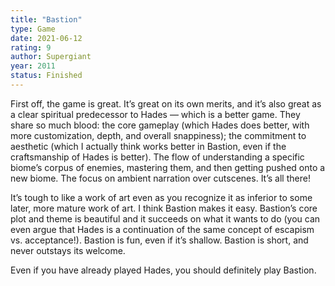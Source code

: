 ```yaml
---
title: "Bastion"
type: Game
date: 2021-06-12
rating: 9
author: Supergiant
year: 2011
status: Finished
---
```


First off, the game is great. It’s great on its own merits, and it’s also great as a clear spiritual predecessor to Hades — which is a better game. They share so much blood: the core gameplay (which Hades does better, with more customization, depth, and overall snappiness); the commitment to aesthetic (which I actually think works better in Bastion, even if the craftsmanship of Hades is better). The flow of understanding a specific biome’s corpus of enemies, mastering them, and then getting pushed onto a new biome. The focus on ambient narration over cutscenes. It’s all there! 

It’s tough to like a work of art even as you recognize it as inferior to some later, more mature work of art. I think Bastion makes it easy. Bastion’s core plot and theme is beautiful and it succeeds on what it wants to do (you can even argue that Hades is a continuation of the same concept of escapism vs. acceptance!). Bastion is fun, even if it’s shallow. Bastion is short, and never outstays its welcome. 

Even if you have already played Hades, you should definitely play Bastion.
